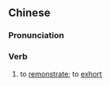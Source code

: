 ==Chinese==
{{zh-forms|s=规谏}}

===Pronunciation===
{{zh-pron
|m=guījiàn
|c=kwai1 gaan3
|cat=v
}}

===Verb===
{{zh-verb}}

# {{label|zh|literary}} to [[remonstrate]]; to [[exhort]]